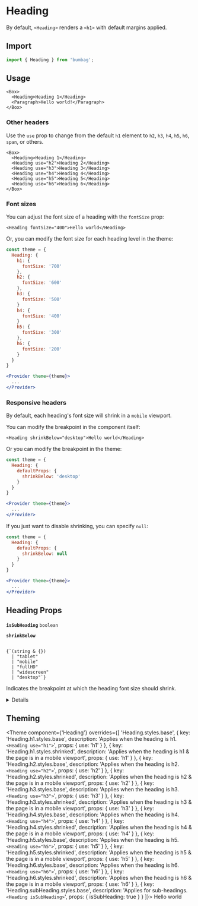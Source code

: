 # Heading

By default, `<Heading>` renders a `<h1>` with default margins applied.

## Import

```jsx
import { Heading } from 'bumbag';
```

## Usage

```jsx-live
<Box>
  <Heading>Heading 1</Heading>
  <Paragraph>Hello world!</Paragraph>
</Box>
```

### Other headers

Use the `use` prop to change from the default `h1` element to `h2`, `h3`, `h4`, `h5`, `h6`, `span`, or others.

```jsx-live
<Box>
  <Heading>Heading 1</Heading>
  <Heading use="h2">Heading 2</Heading>
  <Heading use="h3">Heading 3</Heading>
  <Heading use="h4">Heading 4</Heading>
  <Heading use="h5">Heading 5</Heading>
  <Heading use="h6">Heading 6</Heading>
</Box>
```

### Font sizes

You can adjust the font size of a heading with the `fontSize` prop:

```jsx-live
<Heading fontSize="400">Hello world</Heading>
```

Or, you can modify the font size for each heading level in the theme:

```jsx
const theme = {
  Heading: {
    h1: {
      fontSize: '700'
    },
    h2: {
      fontSize: '600'
    },
    h3: {
      fontSize: '500'
    }
    h4: {
      fontSize: '400'
    }
    h5: {
      fontSize: '300'
    },
    h6: {
      fontSize: '200'
    }
  }
}

<Provider theme={theme}>
  ...
</Provider>
```

### Responsive headers

By default, each heading's font size will shrink in a `mobile` viewport.

You can modify the breakpoint in the component itself:

```jsx-live
<Heading shrinkBelow="desktop">Hello world</Heading>
```

Or you can modify the breakpoint in the theme:

```jsx
const theme = {
  Heading: {
    defaultProps: {
      shrinkBelow: 'desktop'
    }
  }
}

<Provider theme={theme}>
  ...
</Provider>
```

If you just want to disable shrinking, you can specify `null`:

```jsx
const theme = {
  Heading: {
    defaultProps: {
      shrinkBelow: null
    }
  }
}

<Provider theme={theme}>
  ...
</Provider>
```

## Heading Props

<!-- Automatically generated -->

**<Code fontSize="150" marginRight="major-1">isSubHeading</Code>** <Code fontSize="100" palette="primary">boolean</Code> 

<Divider marginTop="major-2" marginBottom="major-2" />

**<Code fontSize="150" marginRight="major-1">shrinkBelow</Code>**  

<Code isBlock palette="primary" fontSize="150" padding="minor-1" marginBottom="major-2">
{`(string & {})
  | "tablet"
  | "mobile"
  | "fullHD"
  | "widescreen"
  | "desktop"`}
</Code>

Indicates the breakpoint at which the heading font size should shrink.

<Divider marginTop="major-2" marginBottom="major-2" />

<details><Box use="summary" marginBottom="major-2">Inherits <strong><code>Box</code></strong> props</Box>

**<Code fontSize="150" marginRight="major-1">use</Code>**  

<Code isBlock palette="primary" fontSize="150" padding="minor-1" marginBottom="major-2">
{`string
  | (ComponentClass<any, any> & { useProps: any; })
  | (FunctionComponent<any> & { useProps: any; })`}
</Code>

<Divider marginTop="major-2" marginBottom="major-2" />

**<Code fontSize="150" marginRight="major-1">className</Code>** <Code fontSize="100" palette="primary">string</Code> 

<Divider marginTop="major-2" marginBottom="major-2" />

**<Code fontSize="150" marginRight="major-1">children</Code>**  

<Code isBlock palette="primary" fontSize="150" padding="minor-1" marginBottom="major-2">
{`string
  | number
  | boolean
  | {}
  | ReactElement<any, string
  | ((props: any) => ReactElement<any, string
  | ...
  | (new (props: any) => Component<any, any, any>)>)
  | (new (props: any) => Component<...>)>
  | ReactNodeArray
  | ReactPortal
  | ((props: BoxProps) => ReactNode)`}
</Code>

<Divider marginTop="major-2" marginBottom="major-2" />

**<Code fontSize="150" marginRight="major-1">alignX</Code>** <Code fontSize="100" palette="primary">&#34;right&#34; | &#34;left&#34; | &#34;center&#34;</Code> 

<Divider marginTop="major-2" marginBottom="major-2" />

**<Code fontSize="150" marginRight="major-1">alignY</Code>** <Code fontSize="100" palette="primary">&#34;top&#34; | &#34;bottom&#34; | &#34;center&#34;</Code> 

<Divider marginTop="major-2" marginBottom="major-2" />

**<Code fontSize="150" marginRight="major-1">variant</Code>** <Code fontSize="100" palette="primary">string</Code> 

<Divider marginTop="major-2" marginBottom="major-2" />

**<Code fontSize="150" marginRight="major-1">colorMode</Code>** <Code fontSize="100" palette="primary">string</Code> 

<Divider marginTop="major-2" marginBottom="major-2" />

**<Code fontSize="150" marginRight="major-1">disabled</Code>** <Code fontSize="100" palette="primary">boolean</Code> 

<Divider marginTop="major-2" marginBottom="major-2" />

**<Code fontSize="150" marginRight="major-1">overrides</Code>**  

<Code isBlock palette="primary" fontSize="150" padding="minor-1" marginBottom="major-2">
{`{
  useCSSVariables?: boolean;
  altitudes?: AltitudesThemeConfig;
  borders?: BordersThemeConfig;
  borderRadii?: BorderRadiiThemeConfig;
  ... 96 more ...;
  Template?: TemplateThemeConfig;
}`}
</Code>

<Divider marginTop="major-2" marginBottom="major-2" />

**<Code fontSize="150" marginRight="major-1">elementRef</Code>** <Code fontSize="100" palette="primary">((instance: any) =&#62; void) | RefObject&#60;any&#62;</Code> 

<Divider marginTop="major-2" marginBottom="major-2" />

**<Code fontSize="150" marginRight="major-1">themeKey</Code>** <Code fontSize="100" palette="primary">string</Code> 

<Divider marginTop="major-2" marginBottom="major-2" />

</details>
            

## Theming

 <Theme
  component={'Heading'}
  overrides={[
    'Heading.styles.base',
    {
      key: 'Heading.h1.styles.base',
      description: 'Applies when the heading is h1. `<Heading use="h1">`',
      props: { use: 'h1' }
    },
    {
      key: 'Heading.h1.styles.shrinked',
      description: 'Applies when the heading is h1 & the page is in a mobile viewport',
      props: { use: 'h1' }
    },
    {
      key: 'Heading.h2.styles.base',
      description: 'Applies when the heading is h2. `<Heading use="h2">`',
      props: { use: 'h2' }
    },
    {
      key: 'Heading.h2.styles.shrinked',
      description: 'Applies when the heading is h2 & the page is in a mobile viewport',
      props: { use: 'h2' }
    },
    {
      key: 'Heading.h3.styles.base',
      description: 'Applies when the heading is h3. `<Heading use="h3">`',
      props: { use: 'h3' }
    },
    {
      key: 'Heading.h3.styles.shrinked',
      description: 'Applies when the heading is h3 & the page is in a mobile viewport',
      props: { use: 'h3' }
    },
    {
      key: 'Heading.h4.styles.base',
      description: 'Applies when the heading is h4. `<Heading use="h4">`',
      props: { use: 'h4' }
    },
    {
      key: 'Heading.h4.styles.shrinked',
      description: 'Applies when the heading is h4 & the page is in a mobile viewport',
      props: { use: 'h4' }
    },
    {
      key: 'Heading.h5.styles.base',
      description: 'Applies when the heading is h5. `<Heading use="h5">`',
      props: { use: 'h5' }
    },
    {
      key: 'Heading.h5.styles.shrinked',
      description: 'Applies when the heading is h5 & the page is in a mobile viewport',
      props: { use: 'h5' }
    },
    {
      key: 'Heading.h6.styles.base',
      description: 'Applies when the heading is h6. `<Heading use="h6">`',
      props: { use: 'h6' }
    },
    {
      key: 'Heading.h6.styles.shrinked',
      description: 'Applies when the heading is h6 & the page is in a mobile viewport',
      props: { use: 'h6' }
    },
    {
      key: 'Heading.subHeading.styles.base',
      description: 'Applies for sub-headings. `<Heading isSubHeading>`',
      props: { isSubHeading: true }
    }
  ]}>
  Hello world
</Theme>
